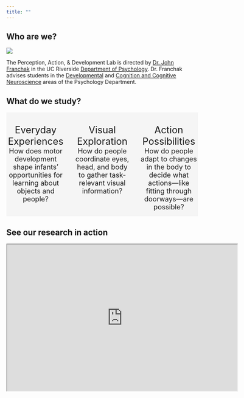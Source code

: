 ```yaml
---
title: ""
---
```


## Who are we?

![](images/logo-wide.png)

The Perception, Action, & Development Lab is directed by [Dr. John Franchak](people/john-franchak.qmd) in the UC Riverside [Department of Psychology](https://psychology.ucr.edu/). Dr. Franchak advises students in the [Developmental](https://psychology.ucr.edu/faculty-research/areas-of-study/#tab-id-3) and [Cognition and Cognitive Neuroscience](https://psychology.ucr.edu/faculty-research/areas-of-study/#tab-id-2) areas of the Psychology Department.

## What do we study?

::: {.columns .column-page-inset style="text-align: center; background-color: WhiteSmoke;"}
::: {.column width="32%"}
<i class="bi-house-fill" style="font-size:75px; text-align: center;"></i> <br/> [Everyday Experiences]{style="font-size:25px;"} <br/> [How does motor development shape infants' opportunities for learning about objects and people?]{.text-secondary style="font-size:18px;"}
:::

::: {.column width="32%"}
<i class="bi-eye-fill" style="font-size:75px; text-align:center;"></i> <br/> [Visual Exploration]{style="font-size:25px;"} <br/> [How do people coordinate eyes, head, and body to gather task-relevant visual information?]{.text-secondary style="font-size:18px;"}
:::

::: {.column width="32%"}
<i class="bi-door-open-fill" style="font-size:75px; text-align:center;"></i> <br/> [Action Possibilities]{style="font-size:25px;"} <br/> [How do people adapt to changes in the body to decide what actions---like fitting through doorways---are possible?]{.text-secondary style="font-size:18px;"}
:::
:::

## See our research in action

<iframe width="605" height="385" src="https://www.youtube.com/embed/57_gxR8GmGM" frameborder="1" allow="autoplay; encrypted-media" allowfullscreen>

</iframe>

<!-- #### The UCR Perception, Action, & Development Lab studies: -->

<!-- -   [**Natural visual and motor experiences**]{.text-primary} of infants, children, and adults in activities of daily living -->

<!-- -   [**Visual exploration**]{.text-primary} of complex scenes and everyday environments -->

<!-- -   [**Perceptual recalibration**]{.text-primary} to changing motor abilities -->

<!-- ::: {layout-ncol="3" } -->

<!-- ![](images/hmet2.jpg){style="border: 1px solid rgba(0, 0, 0, .8);border-radius: 0px;"} -->

<!-- ![](images/hmet1.jpg){style="border: 1px solid rgba(0, 0, 0, .8);border-radius: 0px;"} -->

<!-- ![](images/ret1.jpg){style="border: 1px solid rgba(0, 0, 0, .8);border-radius: 0px;"} -->

<!-- ::: -->
